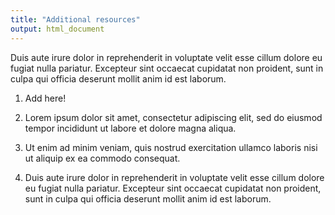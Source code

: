 ```yaml
---
title: "Additional resources"
output: html_document
---
```


Duis aute irure dolor in reprehenderit in voluptate velit esse cillum dolore eu fugiat nulla pariatur. Excepteur sint occaecat cupidatat non proident, sunt in culpa qui officia deserunt mollit anim id est laborum.

1. Add here! 

2. Lorem ipsum dolor sit amet, consectetur adipiscing elit, sed do eiusmod tempor incididunt ut labore et dolore magna aliqua. 

3. Ut enim ad minim veniam, quis nostrud exercitation ullamco laboris nisi ut aliquip ex ea commodo consequat.  

4. Duis aute irure dolor in reprehenderit in voluptate velit esse cillum dolore eu fugiat nulla pariatur. Excepteur sint occaecat cupidatat non proident, sunt in culpa qui officia deserunt mollit anim id est laborum.